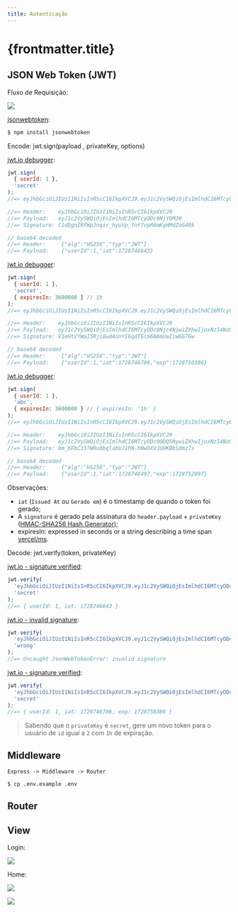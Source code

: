 ```yaml
---
title: Autenticação
---
```



# {frontmatter.title}

<CodeTree src="/codes/expressjs/invest-app-auth" githubUrl={true} devContainerUrl={true} />

## JSON Web Token (JWT)

Fluxo de Requisição:

![](/lp2/imgs/expressjs/auth/jwt-request.png)

[jsonwebtoken](https://www.npmjs.com/package/jsonwebtoken):

```bash
$ npm install jsonwebtoken
```

Encode: jwt.sign(payload , privateKey, options)

[jwt.io debugger](https://jwt.io/#debugger-io?token=eyJhbGciOiJIUzI1NiIsInR5cCI6IkpXVCJ9.eyJ1c2VySWQiOjEsImlhdCI6MTcyODc0NjY0M30.C1dDgnIRfWpJnqir_hyuVp_fnt7vpR6mKgHMdZoG4Rk):

```js
jwt.sign(
  { userId: 1 },
  'secret'
);
//=> eyJhbGciOiJIUzI1NiIsInR5cCI6IkpXVCJ9.eyJ1c2VySWQiOjEsImlhdCI6MTcyODc0NjY0M30.C1dDgnIRfWpJnqir_hyuVp_fnt7vpR6mKgHMdZoG4Rk

//=> Header:    eyJhbGciOiJIUzI1NiIsInR5cCI6IkpXVCJ9
//=> Payload:   eyJ1c2VySWQiOjEsImlhdCI6MTcyODc0NjY0M30
//=> Signature: C1dDgnIRfWpJnqir_hyuVp_fnt7vpR6mKgHMdZoG4Rk

// base64 decoded
//=> Header:     {"alg":"HS256","typ":"JWT"}
//=> Payload:    {"userId":1,"iat":1728746643}
```

[jwt.io debugger](https://jwt.io/#debugger-io?token=eyJhbGciOiJIUzI1NiIsInR5cCI6IkpXVCJ9.eyJ1c2VySWQiOjEsImlhdCI6MTcyODc0Njc4NiwiZXhwIjoxNzI4NzUwMzg2fQ.V1eHtVYWaI5Rji8wd4onYIGqdTGlm6NAmUeIiw6G7Gw):

```js
jwt.sign(
  { userId: 1 },
  'secret',
  { expiresIn: 3600000 } // 1h
);
//=> eyJhbGciOiJIUzI1NiIsInR5cCI6IkpXVCJ9.eyJ1c2VySWQiOjEsImlhdCI6MTcyODc0Njc4NiwiZXhwIjoxNzI4NzUwMzg2fQ.V1eHtVYWaI5Rji8wd4onYIGqdTGlm6NAmUeIiw6G7Gw

//=> Header:    eyJhbGciOiJIUzI1NiIsInR5cCI6IkpXVCJ9
//=> Payload:   eyJ1c2VySWQiOjEsImlhdCI6MTcyODc0Njc4NiwiZXhwIjoxNzI4NzUwMzg2fQ
//=> Signature: V1eHtVYWaI5Rji8wd4onYIGqdTGlm6NAmUeIiw6G7Gw

// base64 decoded
//=> Header:     {"alg":"HS256","typ":"JWT"}
//=> Payload:    {"userId":1,"iat":1728746786,"exp":1728750386}
```

[jwt.io debugger](https://jwt.io/#debugger-io?token=eyJhbGciOiJIUzI1NiIsInR5cCI6IkpXVCJ9.eyJ1c2VySWQiOjEsImlhdCI6MTcyODc0ODQ5NywiZXhwIjoxNzI4NzUyMDk3fQ.0m_bFbC337WRu0bqlabUJ1hN-hNwOXVJUHKBbSdmz7s):

```js
jwt.sign(
  { userId: 1 },
  'abc',
  { expiresIn: 3600000 } // { expiresIn: '1h' }
);
//=> eyJhbGciOiJIUzI1NiIsInR5cCI6IkpXVCJ9.eyJ1c2VySWQiOjEsImlhdCI6MTcyODc0ODQ5NywiZXhwIjoxNzI4NzUyMDk3fQ.0m_bFbC337WRu0bqlabUJ1hN-hNwOXVJUHKBbSdmz7s

//=> Header:    eyJhbGciOiJIUzI1NiIsInR5cCI6IkpXVCJ9
//=> Payload:   eyJ1c2VySWQiOjEsImlhdCI6MTcyODc0ODQ5NywiZXhwIjoxNzI4NzUyMDk3fQ
//=> Signature: 0m_bFbC337WRu0bqlabUJ1hN-hNwOXVJUHKBbSdmz7s

// base64 decoded
//=> Header:     {"alg":"HS256","typ":"JWT"}
//=> Payload:    {"userId":1,"iat":1728748497,"exp":1728752097}
```

Observações:

- `iat` (`Issued At` ou `Gerado em`) é o timestamp de quando o token foi gerado;
- A `signature` é gerado pela assinatura do `header.payload` + `privateKey` ([HMAC-SHA256 Hash Generator](https://www.devglan.com/online-tools/hmac-sha256-online));
- expiresIn: expressed in seconds or a string describing a time span [vercel/ms](https://github.com/vercel/ms).

Decode: jwt.verify(token, privateKey)

[jwt.io - signature verified](https://jwt.io/#debugger-io?token=eyJhbGciOiJIUzI1NiIsInR5cCI6IkpXVCJ9.eyJ1c2VySWQiOjEsImlhdCI6MTcyODc0NjY0M30.C1dDgnIRfWpJnqir_hyuVp_fnt7vpR6mKgHMdZoG4Rk):

```js
jwt.verify(
  'eyJhbGciOiJIUzI1NiIsInR5cCI6IkpXVCJ9.eyJ1c2VySWQiOjEsImlhdCI6MTcyODc0NjY0M30.C1dDgnIRfWpJnqir_hyuVp_fnt7vpR6mKgHMdZoG4Rk',
  'secret'
);
//=> { userId: 1, iat: 1728746643 }
```

[jwt.io - invalid signature](https://jwt.io/#debugger-io?token=eyJhbGciOiJIUzI1NiIsInR5cCI6IkpXVCJ9.eyJ1c2VySWQiOjEsImlhdCI6MTcyODc0NjY0M30.C1dDgnIRfWpJnqir_hyuVp_fnt7vpR6mKgHMdZoG4Rk):

```js
jwt.verify(
  'eyJhbGciOiJIUzI1NiIsInR5cCI6IkpXVCJ9.eyJ1c2VySWQiOjEsImlhdCI6MTcyODc0NjY0M30.C1dDgnIRfWpJnqir_hyuVp_fnt7vpR6mKgHMdZoG4Rk',
  'wrong'
);
//=> Uncaught JsonWebTokenError: invalid signature
```

[jwt.io - signature verified](https://jwt.io/#debugger-io?token=eyJhbGciOiJIUzI1NiIsInR5cCI6IkpXVCJ9.eyJ1c2VySWQiOjEsImlhdCI6MTcyODc0Njc4NiwiZXhwIjoxNzI4NzUwMzg2fQ.V1eHtVYWaI5Rji8wd4onYIGqdTGlm6NAmUeIiw6G7Gw):

```js
jwt.verify(
  'eyJhbGciOiJIUzI1NiIsInR5cCI6IkpXVCJ9.eyJ1c2VySWQiOjEsImlhdCI6MTcyODc0Njc4NiwiZXhwIjoxNzI4NzUwMzg2fQ.V1eHtVYWaI5Rji8wd4onYIGqdTGlm6NAmUeIiw6G7Gw',
  'secret'
);
//=> { userId: 1, iat: 1728746786, exp: 1728750386 }
```

> Sabendo que o `privateKey` é `secret`, gere um novo token para o usuário de `id` igual a `2` com `1h` de expiração.

## Middleware

```text
Express -> Middleware -> Router
```

<CodePreview src="/codes/expressjs/invest-app-auth/src/middleware/auth.js" highlightLines="9" />

<CodePreview src="/codes/expressjs/invest-app-auth/.env.example" highlightLines="10" />

```bash
$ cp .env.example .env
```

## Router

<CodePreview src="/codes/expressjs/invest-app-auth/src/routes.js" highlightLines="2-3,5,20,44,64,78,105,119,137,153-165,167-189" />

<CodePreview src="/codes/expressjs/invest-app-auth/requests.http" highlightLines="17-26,28-37,39-41,43-46,51,57,63,71,86,91,96,103,118" />

## View

Login:

![](/lp2/imgs/expressjs/auth/signin.png)

<CodePreview src="/codes/expressjs/invest-app-auth/public/signup.html" />

<CodePreview src="/codes/expressjs/invest-app-auth/public/js/signup.js" />

<CodePreview src="/codes/expressjs/invest-app-auth/public/js/services/api.js" highlightLines="5,30,49,71" />

<CodePreview src="/codes/expressjs/invest-app-auth/public/js/lib/auth.js" highlightLines="1,9,13,19" />

Home:

![](/lp2/imgs/expressjs/auth/home-profile.png)

![](/lp2/imgs/expressjs/auth/home-form.png)

<CodePreview src="/codes/expressjs/invest-app-auth/public/home.html" />

<CodePreview src="/codes/expressjs/invest-app-auth/public/js/home.js" highlightLines="240,242" />
